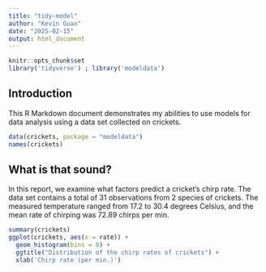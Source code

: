 ```yaml
---
title: "tidy-model"
author: "Kevin Guan"
date: "2025-02-15"
output: html_document
---
```


```r
knitr::opts_chunk$set
library('tidyverse') ; library('modeldata')
```
## Introduction

This R Markdown document demonstrates my abilities to use models for data analysis using a data set collected on crickets.

```r
data(crickets, package = "modeldata")
names(crickets)
```

## What is that sound?

In this report, we examine what factors predict a cricket's chirp rate.
The data set contains a total of 31 observations from 2 species of crickets. The measured temperature ranged from 17.2 to 30.4 degrees Celsius, and the mean rate of chirping was 72.89 chirps per min. 

```r
summary(crickets)
ggplot(crickets, aes(x = rate)) +
  geom_histogram(bins = 8) +
  ggtitle("Distribution of the chirp rates of crickets") +
  xlab('Chirp rate (per min.)')
```


